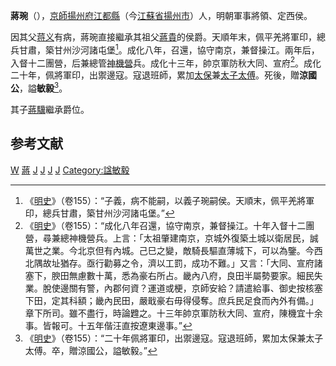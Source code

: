{{Otheruses|蔣琬|other=[[三國|三國]]時期軍事將領}}

'''蔣琬'''（{{bd|？||1487年|catIdx=J}}），[[京師|京師]][[揚州府|揚州府]][[江都縣|江都縣]]（今[[江蘇省|江蘇省]][[揚州市|揚州市]]）人，明朝軍事將領、定西侯。

因其父[[蒋义|蒋义]]有病，蔣琬直接繼承其祖父[[蔣貴|蔣貴]]的侯爵。天順年末，佩平羌將軍印，總兵甘肅，築甘州沙河諸屯堡<ref>《[[明史|明史]]》（卷155）：“子義，病不能嗣，以義子琬嗣侯。天順末，佩平羌將軍印，總兵甘肅，築甘州沙河諸屯堡。”</ref>。成化八年，召還，協守南京，兼督操江。兩年后，入督十二團營，后兼總管[[神機營|神機營]]兵。成化十三年，帥京軍防秋大同、宣府<ref>《[[明史|明史]]》（卷155）：“成化八年召還，協守南京，兼督操江。十年入督十二團營，尋兼總神機營兵。上言：「太祖肇建南京，京城外復築土城以衛居民，誠萬世之業。今北京但有內城。己巳之變，敵騎長驅直薄城下，可以為鑒。今西北隅故址猶存。亟行勸募之令，濟以工罰，成功不難。」又言：「大同、宣府諸塞下，腴田無慮數十萬，悉為豪右所占。畿內八府，良田半屬勢要家。細民失業。脫使邊關有警，內郡何資？運道或梗，京師安給？請遣給事、御史按核塞下田，定其科額；畿內民田，嚴戢豪右毋得侵奪。庶兵民足食而內外有備。」章下所司。雖不盡行，時論韙之。十三年帥京軍防秋大同、宣府，陳機宜十余事。皆報可。十五年偕汪直按遼東邊事。”</ref>。成化二十年，佩將軍印，出禦邊寇。寇退班師，累加[[太保|太保]]兼[[太子太傅|太子太傅]]。死後，贈'''涼國公'''，謚'''敏毅'''<ref>《[[明史|明史]]》（卷155）：“二十年佩將軍印，出禦邊寇。寇退班師，累加太保兼太子太傅。卒，贈涼國公，謚敏毅。”</ref>。

其子[[蔣驥|蔣驥]]繼承爵位。

==参考文献==
{{wikisource|明史/卷155}}
{{Reflist}}

[[Category:蒋姓|W]]
[[Category:明朝侯爵|蔣]]
[[Category:明朝太子三師|J]]
[[Category:明朝三公|J]]
[[Category:明朝總兵官|J]]
[[Category:揚州人|J]]
[[Category:諡敏毅|Category:諡敏毅]]